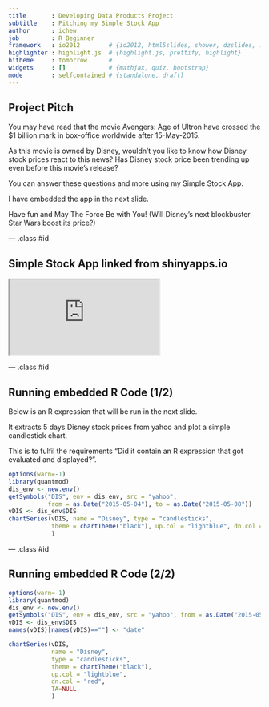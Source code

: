 ```yaml
---
title       : Developing Data Products Project
subtitle    : Pitching my Simple Stock App
author      : ichew
job         : R Beginner
framework   : io2012        # {io2012, html5slides, shower, dzslides, ...}
highlighter : highlight.js  # {highlight.js, prettify, highlight}
hitheme     : tomorrow      # 
widgets     : []            # {mathjax, quiz, bootstrap}
mode        : selfcontained # {standalone, draft}
---
```


## Project Pitch

You may have read that the movie Avengers: Age of Ultron have crossed the $1 billion mark in box-office worldwide after 15-May-2015.

As this movie is owned by Disney, wouldn't you like to know how Disney stock prices react to this news? Has Disney stock price been trending up even before this movie's release?

You can answer these questions and more using my Simple Stock App.

I have embedded the app in the next slide.

Have fun and May The Force Be with You! 
(Will Disney's next blockbuster Star Wars boost its price?)

--- .class #id 

## Simple Stock App linked from shinyapps.io

<iframe src="https://ichew.shinyapps.io/_dataproducts/">
</iframe>

--- .class #id 

## Running embedded R Code (1/2)

Below is an R expression that will be run in the next slide.

It extracts 5 days Disney stock prices from yahoo and plot a simple candlestick chart.

This is to fulfil the requirements "Did it contain an R expression that got evaluated and displayed?".

```r
options(warn=-1)
library(quantmod)
dis_env <- new.env()
getSymbols("DIS", env = dis_env, src = "yahoo", 
           from = as.Date("2015-05-04"), to = as.Date("2015-05-08"))
vDIS <- dis_env$DIS
chartSeries(vDIS, name = "Disney", type = "candlesticks", 
            theme = chartTheme("black"), up.col = "lightblue", dn.col = "red",TA=NULL                  
            )
```

--- .class #id 

## Running embedded R Code (2/2)

```r
options(warn=-1)
library(quantmod)
dis_env <- new.env()
getSymbols("DIS", env = dis_env, src = "yahoo", from = as.Date("2015-05-04"), to = as.Date("2015-05-08"))
vDIS <- dis_env$DIS
names(vDIS)[names(vDIS)==""] <- "date"

chartSeries(vDIS,
            name = "Disney",                                     
            type = "candlesticks", 
            theme = chartTheme("black"),
            up.col = "lightblue",
            dn.col = "red",
            TA=NULL                  
            )
```
